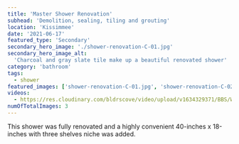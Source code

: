 ```yaml
---
title: 'Master Shower Renovation'
subhead: 'Demolition, sealing, tiling and grouting'
location: 'Kissimmee'
date: '2021-06-17'
featured_type: 'Secondary'
secondary_hero_image: './shower-renovation-C-01.jpg'
secondary_hero_image_alt:
  'Charcoal and gray slate tile make up a beautiful renovated shower'
category: 'bathroom'
tags:
  - shower
featured_images: ['shower-renovation-C-01.jpg', 'shower-renovation-C-02.jpg']
videos:
  - https://res.cloudinary.com/bldrscove/video/upload/v1634329371/BBS/Website-Assets/Portfolio-Videos/c-shower-overview_w0ochj.mp4
numOfTotalImages: 3
---
```


This shower was fully renovated and a highly convenient 40-inches x 18-inches
with three shelves niche was added.
